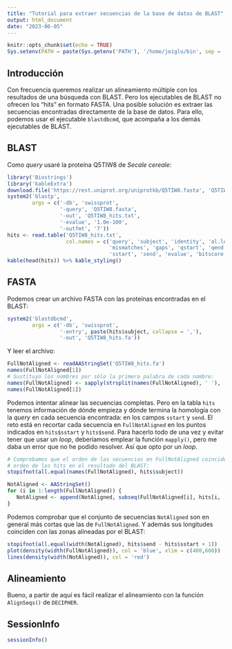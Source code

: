 ```yaml
---
title: "Tutorial para extraer secuencias de la base de datos de BLAST"
output: html_document
date: "2023-06-05"
---
```


```r
knitr::opts_chunk$set(echo = TRUE)
Sys.setenv(PATH = paste(Sys.getenv('PATH'), '/home/joiglu/bin', sep = ':'))
```

## Introducción
Con frecuencia queremos realizar un alineamiento múltiple con los resultados
de una búsqueda con BLAST. Pero los ejecutables de BLAST no ofrecen los "hits"
en formato FASTA. Una posible solución es extraer las secuencias encontradas
directamente de la base de datos. Para ello, podemos usar el ejecutable
`blastdbcmd`, que acompaña a los demás ejecutables de BLAST.

## BLAST
Como *query* usaré la proteína Q5TIW8 de *Secale cereale*:

```r
library('Biostrings')
library('kableExtra')
download.file('https://rest.uniprot.org/uniprotkb/Q5TIW8.fasta', 'Q5TIW8.fasta')
system2('blastp',
        args = c('-db', 'swissprot',
                 '-query', 'Q5TIW8.fasta',
                 '-out', 'Q5TIW8_hits.txt',
                 '-evalue', '1.0e-100',
                 '-outfmt', '7'))
hits <- read.table('Q5TIW8_hits.txt',
                   col.names = c('query', 'subject', 'identity', 'al.length',
                                 'mismatches', 'gaps', 'qstart', 'qend',
                                 'sstart', 'send', 'evalue', 'bitscore'))
kable(head(hits)) %>% kable_styling()
```

## FASTA
Podemos crear un archivo FASTA con las proteínas encontradas en el BLAST:

```r
system2('blastdbcmd',
        args = c('-db', 'swissprot',
                 '-entry', paste(hits$subject, collapse = ','),
                 '-out', 'Q5TIW8_hits.fa'))
```

Y leer el archivo:

```r
FullNotAligned <- readAAStringSet('Q5TIW8_hits.fa')
names(FullNotAligned[1])
# Sustituyo los nombres por sólo la primera palabra de cada nombre:
names(FullNotAligned) <- sapply(strsplit(names(FullNotAligned), ' '), '[', 1)
names(FullNotAligned[1])
```

Podemos intentar alinear las secuencias completas. Pero en la tabla `hits`
tenemos información de dónde empieza y dónde termina la homología con la *query*
en cada secuencia encontrada: en los campos `sstart` y `send`. El reto está en
recortar cada secuencia en `FullNotAligned` en los puntos indicados en
`hits$sstart` y `hits$send`. Para hacerlo todo de una vez y evitar tener que
usar un *loop*, deberíamos emplear la función `mapply()`, pero me daba un error
que no he podido resolver. Así que opto por un *loop*.

```r
# Comprobamos que el orden de las secuencias en FullNotAligned coincide con el
# orden de los hits en el resultado del BLAST:
stopifnot(all.equal(names(FullNotAligned), hits$subject))

NotAligned <- AAStringSet()
for (i in 1:length(FullNotAligned)) {
   NotAligned <- append(NotAligned, subseq(FullNotAligned[i], hits[i, 'sstart'], hits[i, 'send']))
}
```

Podemos comprobar que el conjunto de secuencias `NotAligned` son en general más
cortas que las de `FullNotAligned`. Y además sus longitudes coinciden con las
zonas alineadas por el BLAST:

```r
stopifnot(all.equal(width(NotAligned), hits$send - hits$sstart + 1))
plot(density(width(FullNotAligned)), col = 'blue', xlim = c(400,600))
lines(density(width(NotAligned)), col = 'red')
```

## Alineamiento

Bueno, a partir de aquí es fácil realizar el alineamiento con la función
`AlignSeqs()` de `DECIPHER`. 

## SessionInfo

```r
sessionInfo()
```
